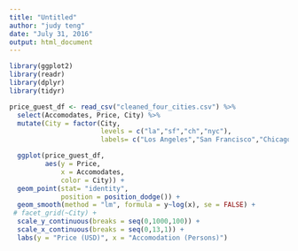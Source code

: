 ```yaml
---
title: "Untitled"
author: "judy teng"
date: "July 31, 2016"
output: html_document
---
```


```r
library(ggplot2)
library(readr)
library(dplyr)
library(tidyr)

price_guest_df <- read_csv("cleaned_four_cities.csv") %>%
  select(Accomodates, Price, City) %>%
  mutate(City = factor(City, 
                       levels = c("la","sf","ch","nyc"),
                       labels= c("Los Angeles","San Francisco","Chicago","New York City")))

  ggplot(price_guest_df, 
         aes(y = Price, 
             x = Accomodates, 
             color = City)) +
  geom_point(stat= "identity", 
             position = position_dodge()) +
  geom_smooth(method = "lm", formula = y~log(x), se = FALSE) +
 # facet_grid(~City) +
  scale_y_continuous(breaks = seq(0,1000,100)) +
  scale_x_continuous(breaks = seq(0,13,1)) +
  labs(y = "Price (USD)", x = "Accomodation (Persons)")

```

